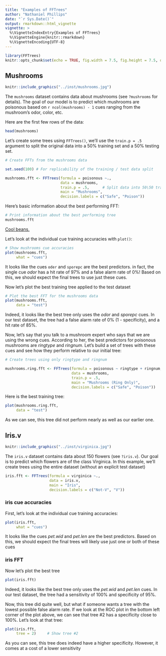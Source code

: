 ```yaml
---
title: "Examples of FFTrees"
author: "Nathaniel Phillips"
date: "`r Sys.Date()`"
output: rmarkdown::html_vignette
vignette: >
  %\VignetteIndexEntry{Examples of FFTrees}
  %\VignetteEngine{knitr::rmarkdown}
  %\VignetteEncoding{UTF-8}
---
```


```r
library(FFTrees)
knitr::opts_chunk$set(echo = TRUE, fig.width = 7.5, fig.height = 7.5, dpi = 100, out.width = "600px", fig.align='center', message = FALSE)
```

## Mushrooms

```r
knitr::include_graphics("../inst/mushrooms.jpg")
```


The `mushrooms` dataset contains data about mushrooms (see `?mushrooms` for details). The goal of our model is to predict which mushrooms are poisonous based on `r ncol(mushrooms) - 1` cues ranging from the mushroom's odor, color, etc. 

Here are the first few rows of the data:

```r
head(mushrooms)
```


Let's create some trees using `FFTrees()`, we'll use the `train.p = .5` argument to split the original data into a 50\% training set and a 50\% testing set.

```r
# Create FFTs from the mushrooms data

set.seed(100) # For replicability of the training / test data split

mushrooms.fft <- FFTrees(formula = poisonous ~.,
                         data = mushrooms,
                         train.p = .5,      # Split data into 50\50 training \ test
                         main = "Mushrooms",
                         decision.labels = c("Safe", "Poison"))   
```

Here's basic information about the best performing FFT:

```r
# Print information about the best performing tree
mushrooms.fft
```


[Cool beans.](https://goo.gl/B7YDuC)

Let's look at the individual cue training accuracies with `plot()`:

```r
# Show mushrooms cue accuracies
plot(mushrooms.fft,
     what = "cues")
```

It looks like the cues `oder` and `sporepc` are the best predictors. in fact, the single cue *odor* has a hit rate of 97% and a false alarm rate of 0%! Based on this, we should expect the final trees to use just these cues.

Now let's plot the best training tree applied to the test dataset

```r
# Plot the best FFT for the mushrooms data
plot(mushrooms.fft, 
     data = "test")
```

Indeed, it looks like the best tree only uses the *odor* and *sporepc* cues. In our test dataset, the tree had a false alarm rate of 0% (1 - specificity), and a hit rate of 85%.

Now, let's say that you talk to a mushroom expert who says that we are using the wrong cues. According to her, the best predictors for poisonous mushrooms are *ringtype* and *ringnum*. Let's build a set of trees with these cues and see how they perform relative to our initial tree:

```r
# Create trees using only ringtype and ringnum

mushrooms.ring.fft <- FFTrees(formula = poisonous ~ ringtype + ringnum,
                              data = mushrooms,
                              train.p = .5,
                              main = "Mushrooms (Ring Only)",
                              decision.labels = c("Safe", "Poison"))
```

Here is the best training tree:

```r
plot(mushrooms.ring.fft, 
     data = "test")
```

As we can see, this tree did not perform nearly as well as our earlier one.


## Iris.v

```r
knitr::include_graphics("../inst/virginica.jpg")
```

The `iris.v` dataset contains data about 150 flowers (see `?iris.v`). Our goal is to predict which flowers are of the class Virginica. In this example, we'll create trees using the entire dataset (without an explicit test dataset)

```r
iris.fft <- FFTrees(formula = virginica ~.,
                    data = iris.v,
                    main = "Iris",
                    decision.labels = c("Not-V", "V"))
```

### iris cue accuracies

First, let's look at the individual cue training accuracies:

```r
plot(iris.fft, 
     what = "cues")
```

It looks like the cues *pet.wid* and *pet.len* are the best predictors. Based on this, we should expect the final trees will likely use just one or both of these cues

### iris FFT

Now let's plot the best tree

```r
plot(iris.fft)
```

Indeed, it looks like the best tree only uses the *pet.wid* and *pet.len* cues. In our test dataset, the tree had a sensitivity of 100% and specificity of 95\%.

Now, this tree did quite well, but what if someone wants a tree with the lowest possible false alarm rate. If we look at the ROC plot in the bottom left corner of the plot above, we can see that tree #2 has a specificity close to 100%. Let's look at that tree:

```r
plot(iris.fft,
     tree = 2)     # Show tree #2
```

As you can see, this tree does indeed have a higher specificity. However, it comes at a cost of a lower sensitivity




